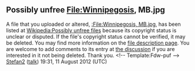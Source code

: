 <article id="36696419" title=User talk:Happyman1990>
	<talkpage id="36696419" title="User talk:Happyman1990">

== Possibly unfree File:Winnipegosis, MB.jpg ==
A file that you uploaded or altered, [[:File:Winnipegosis, MB.jpg]], has been listed at [[Wikipedia:Possibly unfree files]] because its copyright status is unclear or disputed. If the file's copyright status cannot be verified, it may be deleted. You may find more information on the [[:File:Winnipegosis, MB.jpg|file description page]]. You are welcome to add comments to its entry at [[Wikipedia:Possibly unfree files/2012 August 11#File:Winnipegosis, MB.jpg|the discussion]] if you are interested in it not being deleted. Thank you. &lt;!-- Template:Fdw-puf --&gt; [[User:Stefan2|Stefan2]] ([[User talk:Stefan2|talk]]) 19:31, 11 August 2012 (UTC)
	</talkpage>
</article>